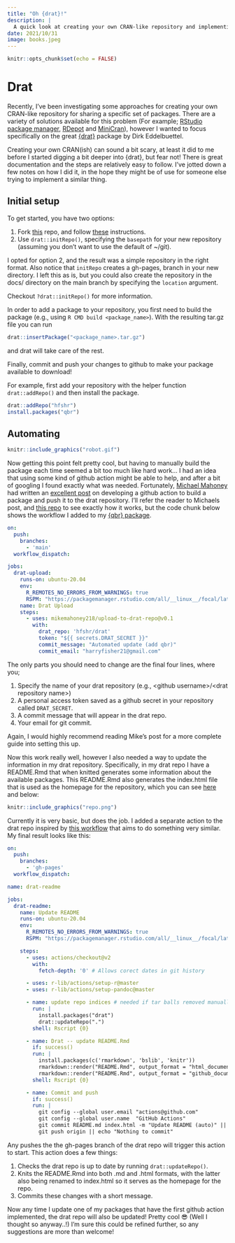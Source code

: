```yaml
---
title: "Oh {drat}!"
description: |
  A quick look at creating your own CRAN-like repository and implementing some github actions to automate the process of adding and updating packages. 
date: 2021/10/31
image: books.jpeg
---
```



```r
knitr::opts_chunk$set(echo = FALSE)
```

# Drat

Recently, I've been investigating some approaches for creating your own CRAN-like repository for sharing a specific set of packages. There are a variety of solutions available for this problem (For example; [RStudio package manager](https://packagemanager.rstudio.com/client/#/), [RDepot](https://www.openanalytics.eu/tags/rdepot/) and [MiniCran](https://cran.r-project.org/web/packages/miniCRAN/index.html)), however I wanted to focus specifically on the great [{drat}](https://eddelbuettel.github.io/drat/) package by Dirk Eddelbuettel. 

Creating your own CRAN(ish) can sound a bit scary, at least it did to me before I started digging a bit deeper into {drat}, but fear not! There is great documentation and the steps are relatively easy to follow. I've jotted down a few notes on how I did it, in the hope they might be of use for someone else trying to implement a similar thing.


## Initial setup

To get started, you have two options:

1. Fork [this](https://github.com/drat-base/drat) repo, and follow [these](https://github.com/eddelbuettel/drat#quick-start-towards-your-own-drat) instructions.
2. Use `drat::initRepo()`, specifying the `basepath` for your new repository (assuming you don't want to use the default of ~/git).

I opted for option 2, and the result was a simple repository in the right format. Also notice that `initRepo` creates a gh-pages, branch in your new directory. I left this as is, but you could also create the repository in the docs/ directory on the main branch by specifying the `location` argument. 

::: {.column-margin}
Checkout `?drat::initRepo()` for more information.
:::

In order to add a package to your repository, you first need to build the package (e.g., using `R CMD build <package_name>`). With the resulting tar.gz file you can run

```r
drat::insertPackage("<package_name>.tar.gz")
```

and drat will take care of the rest.

Finally, commit and push your changes to github to make your package available to download!

For example, first add your repository with the helper function `drat::addRepo()` and then install the package. 

```r
drat::addRepo("hfshr")
install.packages("qbr")
```


## Automating

```r
knitr::include_graphics("robot.gif")
```


Now getting this point felt pretty cool, but having to manually build the package each time seemed a bit too much like hard work... I had an idea that using some kind of github action might be able to help, and after a bit of googling I found exactly what was needed. Fortunately, [Michael Mahoney](https://github.com/mikemahoney218) had written an [excellent post](https://www.mm218.dev/posts/2021-09-22-automated-drat-uploads-with-github-actions/) on developing a github action to build a package and push it to the drat repository. I'll refer the reader to Michaels post, and [this repo](https://github.com/mikemahoney218/upload-to-drat-repo/) to see exactly how it works, but the code chunk below shows the workflow I added to my [{qbr} package](https://github.com/hfshr/qbr/blob/main/.github/workflows/drat.yml).

```yaml
on:
  push:
    branches:
      - 'main'
  workflow_dispatch:

jobs:
  drat-upload:
    runs-on: ubuntu-20.04
    env:
      R_REMOTES_NO_ERRORS_FROM_WARNINGS: true
      RSPM: "https://packagemanager.rstudio.com/all/__linux__/focal/latest"
    name: Drat Upload
    steps:
      - uses: mikemahoney218/upload-to-drat-repo@v0.1
        with:
          drat_repo: 'hfshr/drat'
          token: "${{ secrets.DRAT_SECRET }}"
          commit_message: "Automated update (add qbr)"
          commit_email: "harryfisher21@gmail.com"

```

The only parts you should need to change are the final four lines, where you;

1. Specify the name of your drat repository (e.g., \<github username\>/\<drat repository name\>) 
2. A personal access token saved as a github secret in your repository called `DRAT_SECRET`. 
3. A commit message that will appear in the drat repo.
4. Your email for git commit.

::: {.column-margin}
Again, I would highly recommend reading Mike's post for a more complete guide into setting this up.
:::

Now this work really well, however I also needed a way to update the information in my drat repository. Specifically, in my drat repo I have a README.Rmd that when knitted generates some information about the available packages. This README.Rmd also generates the index.html file that is used as the homepage for the repository, which you can see [here](https://hfshr.github.io/drat/) and below:

```r
knitr::include_graphics("repo.png")
```

Currently it is very basic, but does the job. I added a separate action to the drat repo inspired by [this workflow](https://github.com/r-hyperspec/hySpc.chondro/blob/develop/.github/workflows/drat--insert-package.yaml) that aims to do something very similar. My final result looks like this: 


```yaml
on:
  push:
    branches:
      - 'gh-pages'
  workflow_dispatch:

name: drat-readme

jobs:
  drat-readme:
    name: Update README
    runs-on: ubuntu-20.04
    env:
      R_REMOTES_NO_ERRORS_FROM_WARNINGS: true
      RSPM: "https://packagemanager.rstudio.com/all/__linux__/focal/latest"

    steps:
      - uses: actions/checkout@v2
        with:
          fetch-depth: '0' # Allows corect dates in git history

      - uses: r-lib/actions/setup-r@master
      - uses: r-lib/actions/setup-pandoc@master

      - name: update repo indices # needed if tar balls removed manually
        run: |
          install.packages("drat")
          drat::updateRepo(".")
        shell: Rscript {0}

      - name: Drat -- update README.Rmd
        if: success()
        run: |
          install.packages(c('rmarkdown', 'bslib', 'knitr'))
          rmarkdown::render("README.Rmd", output_format = "html_document", output_file = "index.html")
          rmarkdown::render("README.Rmd", output_format = "github_document")
        shell: Rscript {0}

      - name: Commit and push
        if: success()
        run: |
          git config --global user.email "actions@github.com"
          git config --global user.name  "GitHub Actions"
          git commit README.md index.html -m "Update README (auto)" || echo "Nothing to commit"
          git push origin || echo "Nothing to commit"

```

Any pushes the the gh-pages branch of the drat repo will trigger this action to start. This action does a few things:

1. Checks the drat repo is up to date by running `drat::updateRepo()`.
2. Knits the README.Rmd into both .md and .html formats, with the latter also being renamed to index.html so it serves as the homepage for the repo.
3. Commits these changes with a short message.


Now any time I update one of my packages that have the first github action implemented, the drat repo will also be updated! Pretty cool 😎 (Well I thought so anyway..!) I'm sure this could be refined further, so any suggestions are more than welcome!

